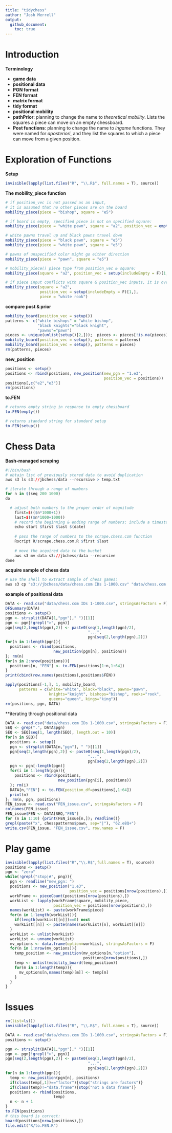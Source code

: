 ```yaml
---
title: "tidychess"
author: "Josh Merrell"
output: 
  github_document:
    toc: true
---
```

# Introduction

**Terminology**  

  * __game data__  
  * __positional data__  
  * __PGN format__  
  * __FEN format__  
  * __matrix format__  
  * __tidy format__  
  * __positional mobility__  
  * __pathPrior__: planning to change the name to _theoretical mobility_. Lists the squares a piece can move on an empty chessboard.  
  * __Post functions__: planning to change the name to _ingame_ functions. They were named for _aposteriori_, and they list the squares to which a piece can move from a given position.  


# Exploration of Functions
**Setup**
```r
invisible(lapply(list.files("R", "\\.R$", full.names = T), source))
```

**The mobility_piece function**
```r
# if position_vec is not passed as an input, 
# it is assumed that no other pieces are on the board
mobility_piece(piece = "bishop", square = "e5")

# if board is empty, specified piece is not on specified square:
mobility_piece(piece = "white pawn", square = "a2", position_vec = empty())

# white pawns travel up and black pawns travel down
mobility_piece(piece = "black pawn", square = "e5")
mobility_piece(piece = "white pawn", square = "e5")

# pawns of unspecified color might go either direction
mobility_piece(piece = "pawn", square = "e5")

# mobility_piece() piece type from position_vec & square:
mobility_piece(square = "a2", position_vec = setup(includeEmpty = F)[1,])

# if piece input conflicts with square & position_vec inputs, it is overriden:
mobility_piece(square = "a2", 
               position_vec = setup(includeEmpty = F)[1,], 
               piece = "white rook")
```
**compare post & prior**
```r
mobility_board(position_vec = setup())
patterns <- c("white bishops" = "white bishop",
              "black knights"="black knight",
              "pawns"="pawn")
pieces <- unique(unlist(setup()[2,]));  pieces <- pieces[!is.na(pieces)]
mobility_board(position_vec = setup(), patterns = patterns)
mobility_board(position_vec = setup(), patterns = pieces)
rm(patterns, pieces)
```

**new_position**
```r
positions <- setup()
positions <- rbind(positions, new_position(new_pgn = "1.e3",
                                           position_vec = positions))
positions[,c("e2","e3")]
rm(positions)
```

**to.FEN**
```r
# returns empty string in response to empty chessboard
to.FEN(empty())

# returns standard string for standard setup
to.FEN(setup())
```

# Chess Data
**Bash-managed scraping**
```r
#!/bin/bash
# obtain list of previously stored data to avoid duplication
aws s3 ls s3://jbchess/data --recursive > temp.txt

# iterate through a range of numbers
for n in $(seq 200 1000)
do

  # adjust both numbers to the proper order of magnitude
	first=$(($n*1000+1))
	last=$(($n*1000+1000))
	# record the beginning & ending range of numbers; include a timestamp
	echo start $first $last $(date)
	
	# pass the range of numbers to the scrape.chess.com function
	Rscript R/scrape.chess.com.R $first $last
	
	# move the acquired data to the bucket
	aws s3 mv data s3://jbchess/data --recursive
done
```

**acquire sample of chess data**
```r
# use the shell to extract sample of chess games:
aws s3 cp "s3://jbchess/data/chess.com IDs 1-1000.csv" "data/chess.com IDs 1-1000.csv"
```

**example of positional data**
```r
DATA <- read.csv("data/chess.com IDs 1-1000.csv", stringsAsFactors = F)
DFSummary(DATA)
positions <- setup()
pgn <- strsplit(DATA[1,"pgn"]," ")[[1]]
pgn <- pgn[!grepl(">", pgn)]
pgn[seq(2,length(pgn),2)] <- paste0(seq(1,length(pgn)/2),
                                    "...",
                                    pgn[seq(2,length(pgn),2)])
for(n in 1:length(pgn)){
  positions <- rbind(positions,
                     new_position(pgn[n], positions))
}; rm(n)
for(n in 2:nrow(positions)){
  positions[n, "FEN"] <- to.FEN(positions[1:n,1:64])
}
print(cbind(row.names(positions),positions$FEN))

apply(positions[-1,], 1, mobility_board, 
      patterns = c(white="white", black="black", pawns="pawn", 
                   knights="knight", bishops="bishop", rooks="rook", 
                   queens="queen", kings="king"))
rm(positions, pgn, DATA)
```

**iterating through positional data
```r
DATA <- read.csv("data/chess.com IDs 1-1000.csv", stringsAsFactors = F)
SEQ <- grep(".", DATA$pgn)
SEQ <- SEQ[seq(1, length(SEQ), length.out = 10)]
for(n in SEQ){
  positions <- setup()
  pgn <- strsplit(DATA[n,"pgn"], " ")[[1]]
  pgn[seq(2,length(pgn),2)] <- paste0(seq(1,length(pgn)/2),
                                    "...",
                                    pgn[seq(2,length(pgn),2)])
  pgn <- pgn[-length(pgn)]
  for(i in 1:length(pgn)){
    positions <- rbind(positions,
                       new_position(pgn[i], positions))
  }; rm(i)
  DATA[n,"FEN"] <- to.FEN(position_df=positions[,1:64])
  print(n)
}; rm(n, pgn, positions)
FEN_issue <- read.csv("FEN_issue.csv", stringsAsFactors = F)
colnames(FEN_issue)
FEN_issue$FEN <- DATA[SEQ,"FEN"]
for (n in 1:10) {print(FEN_issue[n,]); readline()}
grepl(paste("x", chesspatterns$pawn, sep="|"), "62.e8Q+")
write.csv(FEN_issue, "FEN_issue.csv", row.names = F)
```

# Play game
```r
invisible(lapply(list.files("R","\\.R$",full.names = T), source))
positions <- setup()
pgn <- "zero"
while(!grepl("stop|#", png)){
  pgn <- readline("new_pgn: ")
  positions <- new_position("1.e3", 
                            position_vec = positions[nrow(positions),])
  workFrame <- pieceCount(positions[nrow(positions),])
  workList <- lapply(workFrame$square, mobility_piece, 
                     position_vec = positions[nrow(positions),])
  names(workList) <- paste(workFrame$piece)
  for(n in 1:length(workList)){
    if(length(workList[[n]])==0) next
    workList[[n]] <- paste(names(workList)[n], workList[[n]])
  }
  workList <- unlist(workList)
  workList <- unname(workList)
  mv_options <- data.frame(option=workList, stringsAsFactors = F)
  for(n in 1:nrow(mv_options)){
    temp_position <- new_position(mv_options[n,"option"],
                                  positions[nrow(positions),])
    temp <- unlist(mobility_board(temp_position))
    for(m in 1:length(temp)){
      mv_options[n,names(temp)[m]] <- temp[m]
    }
  }
}
```

# Issues

```r
rm(list=ls())
invisible(lapply(list.files("R", "\\.R$", full.names = T), source))

DATA <- read.csv("data/chess.com IDs 1-1000.csv", stringsAsFactors = F)
positions <- setup()

pgn <- strsplit(DATA[1,"pgn"]," ")[[1]]
pgn <- pgn[!grepl(">", pgn)]
pgn[seq(2,length(pgn),2)] <- paste0(seq(1,length(pgn)/2),
                                    "...",
                                    pgn[seq(2,length(pgn),2)])
for(n in 1:length(pgn)){
  temp <- new_position(pgn[n], positions)
  if(class(temp[,1])=="factor"){stop("strings are factors")}
  if(class(temp)!="data.frame"){stop("not a data frame")}
  positions <- rbind(positions,
                     temp)
  n <- n + 1
}
to.FEN(positions)
# this board is correct:
board(positions[nrow(positions),])
file.edit("R/to.FEN.R")

```

